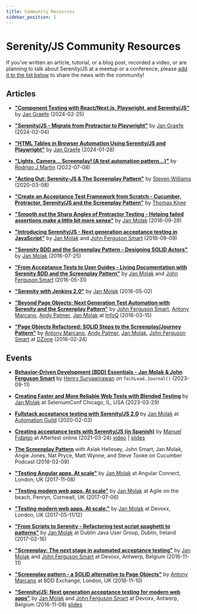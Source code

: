 ```yaml
---
title: Community Resources
sidebar_position: 1
---
```


# Serenity/JS Community Resources

If you've written an article, tutorial, or a blog post, recorded a video, or are planning to talk about Serenity/JS at a meetup or a conference,
please [add it to the list below](https://github.com/serenity-js/serenity-js/tree/main/documentation/serenity-js.org/community/resources.mdx) to share the news with the community!

## Articles
- **["Component Testing with React/Next.js, Playwright, and Serenity/JS"](https://www.pilot-period.org/sjs-playwright-ct/)**
by [Jan Graefe](https://www.linkedin.com/in/jan-graefe-5b515b260/)
(2024-02-25)

- **["Serenity/JS - Migrate from Protractor to Playwright"](https://www.pilot-period.org/serenityjs-protractor2playwright/)**
by [Jan Graefe](https://www.linkedin.com/in/jan-graefe-5b515b260/)
(2024-02-04)

- **["HTML Tables in Browser Automation Using Serenity/JS and Playwright"](https://www.pilot-period.org/serenityjs-tables-peql/)**
by [Jan Graefe](https://www.linkedin.com/in/jan-graefe-5b515b260/)
(2024-01-28)

- **["Lights, Camera... Screenplay! (A test automation pattern…)"](https://medium.com/adidoescode/lights-camera-screenplay-a-test-automation-pattern-f3af769af846)**
by [Rodrigo J Martin](https://www.linkedin.com/in/martinrodrigo/)
(2022-07-08)

- **["Acting Out: Serenity-JS & The Screenplay Pattern"](https://suresoftlimited.com/2020/03/08/acting-out-serenity-js-the-screenplay-pattern)**
by [Steven Williams](https://suresoftlimited.com)
(2020-03-08)

- **["Create an Acceptance Test Framework from Scratch - Cucumber, Protractor, Serenity/JS and the Screenplay Pattern"](https://testifyqa.com/javascript-frameworks/#serenity-js)**
by [Thomas Knee](https://testifyqa.com)

- **["Smooth out the Sharp Angles of Protractor Testing - Helping failed assertions make a little bit more sense"](https://janmolak.com/expected-false-to-be-true-e920c512030d)**
by [Jan Molak](https://www.linkedin.com/in/janmolak/)
(2016-09-28)

- **["Introducing Serenity/JS - Next generation acceptance testing in JavaScript"](https://janmolak.com/introducing-serenity-js-c5565d295702)**
by [Jan Molak](https://www.linkedin.com/in/janmolak/) and [John Ferguson Smart](https://johnfergusonsmart.com)
(2016-09-09)

- **["Serenity BDD and the Screenplay Pattern - Designing SOLID Actors"](https://janmolak.com/serenity-bdd-and-the-screenplay-pattern-27819d0db780)**
by [Jan Molak](https://www.linkedin.com/in/janmolak/)
(2016-07-25)

- **["From Acceptance Tests to User Guides - Living Documentation with Serenity BDD and the Screenplay Pattern"](https://janmolak.com/from-acceptance-tests-to-user-guides-71fc9756d341)**
by [Jan Molak](https://www.linkedin.com/in/janmolak/) and [John Ferguson Smart](https://johnfergusonsmart.com)
(2016-05-31)

- **["Serenity with Jenkins 2.0"](https://janmolak.com/serenity-with-jenkins-2-0-7f4b8d48efe9)**
by [Jan Molak](https://www.linkedin.com/in/janmolak/)
(2016-05-02)

- **["Beyond Page Objects: Next Generation Test Automation with Serenity and the Screenplay Pattern"](https://www.infoq.com/articles/Beyond-Page-Objects-Test-Automation-Serenity-Screenplay)**
by [John Ferguson Smart](https://johnfergusonsmart.com), [Antony Marcano](https://ideas.riverglide.com), [Andy Palmer](https://ideas.riverglide.com), [Jan Molak](https://www.linkedin.com/in/janmolak/)
at [InfoQ](https://www.infoq.com)
(2016-03-15)

- **["Page Objects Refactored: SOLID Steps to the Screenplay/Journey Pattern"](https://dzone.com/articles/page-objects-refactored-solid-steps-to-the-screenp)**
by [Antony Marcano](https://ideas.riverglide.com), [Andy Palmer](https://ideas.riverglide.com), [Jan Molak](https://www.linkedin.com/in/janmolak/), [John Ferguson Smart](https://johnfergusonsmart.com)
at [DZone](https://dzone.com/)
(2016-02-24)

## Events

- **[Behavior-Driven Development (BDD) Essentials - Jan Molak & John Ferguson Smart](https://techleadjournal.dev/episodes/148/)**
by [Henry Suryawirawan](https://www.linkedin.com/in/henry-suryawirawan/)
on `TechLead.Journal()`
(2023-09-11)

- **[Creating Faster and More Reliable Web Tests with Blended Testing](https://www.youtube.com/watch?v=pan6yyXgNbw&list=PLRdSclUtJDYXDEsWI0vwBmJxW17NgsaAk&index=14)**
by [Jan Molak](https://www.linkedin.com/in/janmolak/)
at SeleniumConf Chicago, IL, USA
(2023-03-29)

- **[Fullstack acceptance testing with Serenity/JS 2.0](https://www.youtube.com/watch?v=djPMf-n93Rw)**
by [Jan Molak](https://www.linkedin.com/in/janmolak/)
at [Automation Guild](https://testguild.com/conference/past-conferences/automation-2020/)
(2020-02-03)

- **[Creating acceptance tests with Serenity/JS (in Spanish)](https://www.aftertest.es/events/aftertest-online-automatizar-pruebas-con-serenity-js/)**
by [Manuel Fidalgo](https://www.linkedin.com/in/manuelfidalgo/)
at Aftertest online
(2021-03-24)
[video](https://www.aftertest.es/video-aftertest-online-24-03/) | [slides](https://docs.google.com/presentation/d/1c3oz5QW5OM64506vYsRXZTEU2Nbh5wsU54_MoaBNaY4/edit#slide=id.gc1edf83f9b_0_307)

- **[The Screenplay Pattern](https://cucumber.io/blog/podcast/screenplay-pattern-podcast/)**
with Aslak Hellesøy, John Smart, Jan Molak, Angie Jones, Nat Pryce, Matt Wynne, and Steve Tooke
on Cucumber Podcast
(2018-02-09)

- **["Testing Angular apps. At scale"](https://www.youtube.com/watch?v=CocG0FBFJLU)**
by [Jan Molak](https://www.linkedin.com/in/janmolak/)
at Angular Connect, London, UK
(2017-11-08)

- **["Testing modern web apps. At scale"](https://www.youtube.com/watch?v=7Gb4RmOSHHY)**
by [Jan Molak](https://www.linkedin.com/in/janmolak/)
at Agile on the beach, Penryn, Cornwall, UK
(2017-07-06)

- **["Testing modern web apps. At scale."](http://www.devoxx.co.uk/)**
by [Jan Molak](https://www.linkedin.com/in/janmolak/)
at Devoxx, London, UK
(2017-05-11/12)

- **["From Scripts to Serenity - Refactoring test script spaghetti to patterns"](https://ti.to/dublin-java-user-group/dublin-java-user-group-february-2017)**
by [Jan Molak](https://www.linkedin.com/in/janmolak/)
at Dublin Java User Group, Dublin, Ireland
(2017-02-16)

- **["Screenplay: The next stage in automated acceptance testing"](https://www.youtube.com/watch?v=4eODK3WS6cM)**
by [Jan Molak](https://www.linkedin.com/in/janmolak/) and [John Ferguson Smart](https://johnfergusonsmart.com)
at Devoxx, Antwerp, Belgium
(2016-11-11)

- **["Screenplay pattern - a SOLID alternative to Page Objects"](https://www.youtube.com/watch?v=xNIwOyvN1uo)**
by [Antony Marcano](https://ideas.riverglide.com)
at BDD Exchange, London, UK
(2016-11-10)

- **["Serenity/JS: Next generation acceptance testing for modern web apps"](https://www.youtube.com/watch?v=YYgkFgBxEwc)**
by [Jan Molak](https://www.linkedin.com/in/janmolak/) and [John Ferguson Smart](https://johnfergusonsmart.com)
at Devoxx, Antwerp, Belgium
(2016-11-08)
[slides](https://www.slideshare.net/janmolak/serenityjs-next-generation-acceptance-testing-for-modern-web-applications)
